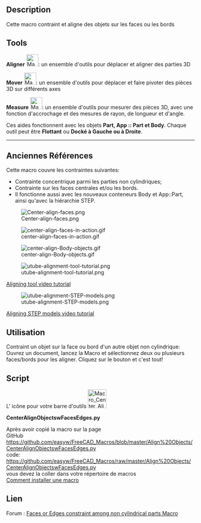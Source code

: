 <languages/>
{{VeryImportantMessage|Cet outil est maintenant inclus dans l'atelier [[Manipulator Workbench/fr|Manipulator Workbench]]. Installez cet atelier pour bénéficier des dernières mises à ajours.}}

<div class="mw-translate-fuzzy">
{{Macro/fr
|Name=Center Faces of Parts
|Icon=Macro_Center_Align_Objects_with_Faces_or_Edges.svg
|Description=Cette macro aligne et contraint un objet sur la face ou le bord d'un autre objet. Cet outil est maintenant inclus dans l'atelier [[Manipulator Workbench/fr|Manipulator Workbench]]
|Author=easyw-fc
|Version=1.5.3
|Date=2017-10-01
|FCVersion=Tous
|Download=[https://www.freecadweb.org/wiki/images/e/ee/Macro_Center_Align_Objects_with_Faces_or_Edges.svg ToolBar Icon]<br/>[https://www.freecadweb.org/wiki/images/3/3d/Manipulator_Mover.svg Mover-icon]<br/>[https://www.freecadweb.org/wiki/images/1/10/Manipulator_Caliper.svg Caliper-icon]
}}
</div>

==Description==
Cette macro contraint et aligne des objets sur les faces ou les bords

{{Codeextralink|https://raw.githubusercontent.com/easyw/FreeCAD_Macros/master/Align%20Objects/CenterAlignObjectswFacesEdges.py}}

== Tools ==

'''Aligner''' [[File:Macro_Center_Align_Objects_with_Faces_or_Edges.svg|32px]]: un ensemble d'outils pour déplacer et aligner des parties 3D

'''Mover''' [[File:Manipulator_Mover.svg|32px]]: un ensemble d'outils pour déplacer et faire pivoter des pièces 3D sur différents axes

'''Measure''' [[File:Manipulator_Caliper.svg|32px]]: un ensemble d'outils pour mesurer des pièces 3D, avec une fonction d'accrochage et des mesures de rayon, de longueur et d'angle. 

Ces aides fonctionnent avec les objets '''Part, App :: Part et Body'''.
Chaque outil peut être '''Flottant''' ou '''Docké à Gauche ou à Droite'''.

----

<span id="OLD_References"></span>
== Anciennes Références ==

Cette macro couvre les contraintes suivantes:
* Contrainte concentrique parmi les parties non cylindriques;
* Contrainte sur les faces centrales et/ou les bords.
* Il fonctionne aussi avec les nouveaux conteneurs Body et App::Part, ainsi qu'avec la hiérarchie STEP.

[[File:Center-align-faces.png ]]

[[File:center-align-faces-in-action.gif]]

[[File:center-align-Body-objects.gif]]

[[File:utube-alignment-tool-tutorial.png]]

[https://youtu.be/qzixT157jJU Aligning tool video tutorial]

[[File:utube-alignment-STEP-models.png]]

[https://youtu.be/aQcPqhlgHBU Aligning STEP models video tutorial]


==Utilisation==
Contraint un objet sur la face ou bord d'un autre objet non cylindrique: Ouvrez un document, lancez la Macro et sélectionnez deux ou plusieurs faces/bords pour les aligner. Cliquez sur le bouton {{KEY|Align}} et c'est tout! 

<div class="mw-translate-fuzzy">
==Script==
L' icône pour votre barre d'outils [[File:Macro_Center_Align_Objects_with_Faces_or_Edges.png|50px|link=https://www.freecadweb.org/wiki/File:Macro_Center_Align_Objects_with_Faces_or_Edges.svg]]
</div>

'''CenterAlignObjectswFacesEdges.py'''

Après avoir copié la macro sur la page<br />
GitHub
<br />
https://github.com/easyw/FreeCAD_Macros/blob/master/Align%20Objects/CenterAlignObjectswFacesEdges.py
<br />
code:
<br />
https://github.com/easyw/FreeCAD_Macros/raw/master/Align%20Objects/CenterAlignObjectswFacesEdges.py
<br />
vous devez la coller dans votre répertoire de macros
<br />
[[How to install macros|Comment installer une macro]]

<div class="mw-translate-fuzzy">
==Lien==
Forum :  [http://forum.freecadweb.org/viewtopic.php?f=22&t=18655 Faces or Edges constraint among non cylindrical parts Macro]
</div>

{{clear}}
